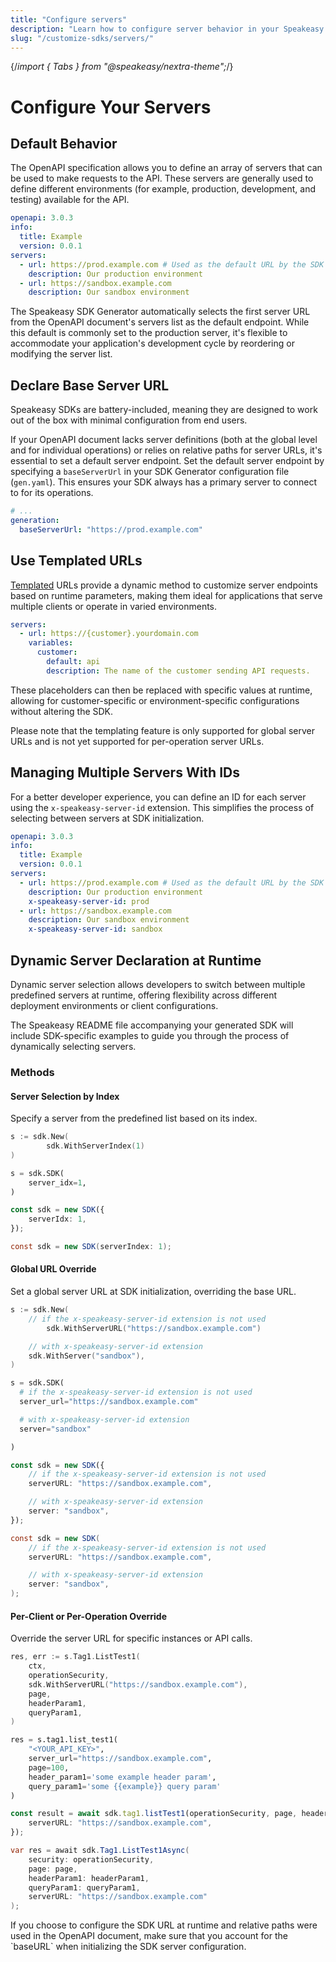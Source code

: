 ```yaml
---
title: "Configure servers"
description: "Learn how to configure server behavior in your Speakeasy client SDKs. Customize URLs, define multiple servers, and use templated URLs."
slug: "/customize-sdks/servers/"
---
```


{/*import { Tabs } from "@speakeasy/nextra-theme";*/}
 

# Configure Your Servers

## Default Behavior

The OpenAPI specification allows you to define an array of servers that can be used to make requests to the API. These servers are generally used to define different environments (for example, production, development, and testing) available for the API.

```yaml
openapi: 3.0.3
info:
  title: Example
  version: 0.0.1
servers:
  - url: https://prod.example.com # Used as the default URL by the SDK
    description: Our production environment
  - url: https://sandbox.example.com
    description: Our sandbox environment
```

The Speakeasy SDK Generator automatically selects the first server URL from the OpenAPI document's servers list as the default endpoint. While this default is commonly set to the production server, it's flexible to accommodate your application's development cycle by reordering or modifying the server list.

## Declare Base Server URL

Speakeasy SDKs are battery-included, meaning they are designed to work out of the box with minimal configuration from end users.

If your OpenAPI document lacks server definitions (both at the global level and for individual operations) or relies on relative paths for server URLs, it's essential to set a default server endpoint. Set the default server endpoint by specifying a `baseServerUrl` in your SDK Generator configuration file (`gen.yaml`). This ensures your SDK always has a primary server to connect to for its operations.

```yaml
# ...
generation:
  baseServerUrl: "https://prod.example.com"
```

## Use Templated URLs

[Templated](https://spec.openapis.org/oas/v3.0.3#server-object) URLs provide a dynamic method to customize server endpoints based on runtime parameters, making them ideal for applications that serve multiple clients or operate in varied environments.

```yaml
servers:
  - url: https://{customer}.yourdomain.com
    variables:
      customer:
        default: api
        description: The name of the customer sending API requests.
```

These placeholders can then be replaced with specific values at runtime, allowing for customer-specific or environment-specific configurations without altering the SDK.

<div className="Callout" data-title="NOTE" data-variant="info">
  Please note that the templating feature is only supported for global server
  URLs and is not yet supported for per-operation server URLs.
</div>

## Managing Multiple Servers With IDs

For a better developer experience, you can define an ID for each server using the `x-speakeasy-server-id` extension. This simplifies the process of selecting between servers at SDK initialization.

```yaml
openapi: 3.0.3
info:
  title: Example
  version: 0.0.1
servers:
  - url: https://prod.example.com # Used as the default URL by the SDK
    description: Our production environment
    x-speakeasy-server-id: prod
  - url: https://sandbox.example.com
    description: Our sandbox environment
    x-speakeasy-server-id: sandbox
```

## Dynamic Server Declaration at Runtime

Dynamic server selection allows developers to switch between multiple predefined servers at runtime, offering flexibility across different deployment environments or client configurations.

<div className="Callout" data-title="NOTE" data-variant="info">
  The Speakeasy README file accompanying your generated SDK will include
  SDK-specific examples to guide you through the process of dynamically
  selecting servers.
</div>

### Methods

#### Server Selection by Index

Specify a server from the predefined list based on its index.

<div className="Tabs" data-items="['Go', 'Python', 'TS', 'C#']">
  <div className="TabsTab">

```go
s := sdk.New(
		sdk.WithServerIndex(1)
)
```

  </div>
  <div className="TabsTab">

```python
s = sdk.SDK(
    server_idx=1,
)
```

  </div>
  <div className="TabsTab">

```typescript
const sdk = new SDK({
    serverIdx: 1,
});
```

  </div>
  <div className="TabsTab">

```csharp
const sdk = new SDK(serverIndex: 1);
```

  </div>
</div>

#### Global URL Override

Set a global server URL at SDK initialization, overriding the base URL.

<div className="Tabs" data-items="['Go', 'Python', 'TS', 'C#']">
  <div className="TabsTab">

```go
s := sdk.New(
    // if the x-speakeasy-server-id extension is not used
		sdk.WithServerURL("https://sandbox.example.com")

    // with x-speakeasy-server-id extension
    sdk.WithServer("sandbox"),
)
```

  </div>
  <div className="TabsTab">

```python
s = sdk.SDK(
  # if the x-speakeasy-server-id extension is not used
  server_url="https://sandbox.example.com"

  # with x-speakeasy-server-id extension
  server="sandbox"

)
```

  </div>
  <div className="TabsTab">

```typescript
const sdk = new SDK({
    // if the x-speakeasy-server-id extension is not used
    serverURL: "https://sandbox.example.com",

    // with x-speakeasy-server-id extension
    server: "sandbox",
});
```

  </div>
  <div className="TabsTab">

```csharp
const sdk = new SDK(
    // if the x-speakeasy-server-id extension is not used
    serverURL: "https://sandbox.example.com",

    // with x-speakeasy-server-id extension
    server: "sandbox",
);
```

  </div>
</div>

#### Per-Client or Per-Operation Override

Override the server URL for specific instances or API calls.

<div className="Tabs" data-items="['Go', 'Python', 'TS', 'C#']">
  <div className="TabsTab">

```go
res, err := s.Tag1.ListTest1(
    ctx,
    operationSecurity,
    sdk.WithServerURL("https://sandbox.example.com"),
    page,
    headerParam1,
    queryParam1,
)
```

  </div>
  <div className="TabsTab">

```python
res = s.tag1.list_test1(
    "<YOUR_API_KEY>",
    server_url="https://sandbox.example.com",
    page=100,
    header_param1='some example header param',
    query_param1='some {{example}} query param'
)
```

  </div>
  <div className="TabsTab">

```typescript
const result = await sdk.tag1.listTest1(operationSecurity, page, headerParam1, queryParam1, {
    serverURL: "https://sandbox.example.com",
});
```

  </div>
  <div className="TabsTab">

```csharp
var res = await sdk.Tag1.ListTest1Async(
    security: operationSecurity,
    page: page,
    headerParam1: headerParam1,
    queryParam1: queryParam1,
    serverURL: "https://sandbox.example.com"
);
```

  </div>
</div>

<div className="Callout" data-title="CAUTION" data-variant="warning">
  If you choose to configure the SDK URL at runtime and relative paths were used
  in the OpenAPI document, make sure that you account for the `baseURL` when
  initializing the SDK server configuration.
</div>
